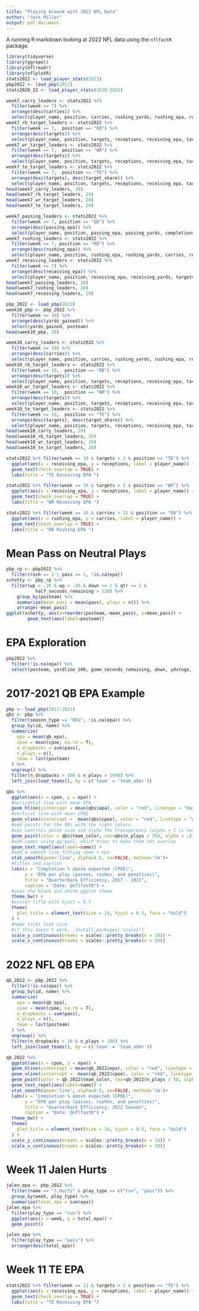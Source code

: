 ```yaml
---
title: "Playing Around with 2022 NFL Data"
author: "Jack Miller"
output: pdf_document
---
```


A running R markdown looking at 2022 NFL data using the `nflfastR` package.

```r
library(tidyverse)
library(ggrepel)
library(nflreadr)
library(nflplotR)
stats2022 <- load_player_stats(2022)
pbp2022 <- load_pbp(2022)
stats2020_22 <- load_player_stats(2020:2022)
```

```r
week7_carry_leaders <- stats2022 %>% 
  filter(week == 7) %>% 
  arrange(desc(carries)) %>% 
  select(player_name, position, carries, rushing_yards, rushing_epa, rushing_tds)
week7_rb_target_leaders <- stats2022 %>% 
  filter(week == 7,  position == "RB") %>% 
  arrange(desc(targets)) %>% 
  select(player_name, position, targets, receptions, receiving_epa, target_share)
week7_wr_target_leaders <- stats2022 %>% 
  filter(week == 7,  position == "WR") %>% 
  arrange(desc(targets)) %>% 
  select(player_name, position, targets, receptions, receiving_epa, target_share)
week7_te_target_leaders <- stats2022 %>% 
  filter(week == 7,  position == "TE") %>% 
  arrange(desc(targets), desc(target_share)) %>% 
  select(player_name, position, targets, receptions, receiving_epa, target_share)
head(week7_carry_leaders, 20)
head(week7_rb_target_leaders, 20)
head(week7_wr_target_leaders, 20)
head(week7_te_target_leaders, 20)
```

```r
week7_passing_leaders <- stats2022 %>% 
  filter(week == 7, position == "QB") %>% 
  arrange(desc(passing_epa)) %>% 
  select(player_name, position, passing_epa, passing_yards, completions, passing_tds)
week7_rushing_leaders <- stats2022 %>% 
  filter(week == 7, position == "RB") %>% 
  arrange(desc(rushing_epa)) %>% 
  select(player_name, position, rushing_epa, rushing_yards, carries, rushing_tds)
week7_receiving_leaders <- stats2022 %>% 
  filter(week == 7) %>% 
  arrange(desc(receiving_epa)) %>% 
  select(player_name, position, receiving_epa, receiving_yards, targets, receptions, receiving_tds)
head(week7_passing_leaders, 20)
head(week7_rushing_leaders, 20)
head(week7_receiving_leaders, 20)
```

```r
pbp_2022 <- load_pbp(2022)
week10_pbp <- pbp_2022 %>% 
  filter(week == 10) %>% 
  arrange(desc(yards_gained)) %>% 
  select(yards_gained, posteam)
head(week10_pbp, 10)
```

```r
week10_carry_leaders <- stats2022 %>% 
  filter(week == 10) %>% 
  arrange(desc(carries)) %>% 
  select(player_name, position, carries, rushing_yards, rushing_epa, rushing_tds)
week10_rb_target_leaders <- stats2022 %>% 
  filter(week == 10,  position == "RB") %>% 
  arrange(desc(targets)) %>% 
  select(player_name, position, targets, receptions, receiving_epa, target_share)
week10_wr_target_leaders <- stats2022 %>% 
  filter(week == 10,  position == "WR") %>% 
  arrange(desc(targets)) %>% 
  select(player_name, position, targets, receptions, receiving_epa, target_share)
week10_te_target_leaders <- stats2022 %>% 
  filter(week == 10,  position == "TE") %>% 
  arrange(desc(targets), desc(target_share)) %>% 
  select(player_name, position, targets, receptions, receiving_epa, target_share)
head(week10_carry_leaders, 20)
head(week10_rb_target_leaders, 20)
head(week10_wr_target_leaders, 20)
head(week10_te_target_leaders, 20)
```

```r
stats2022 %>% filter(week == 10 & targets > 3 & position == "TE") %>% 
  ggplot(aes(x = receiving_epa, y = receptions, label = player_name)) +
  geom_text(check_overlap = TRUE) + 
  labs(title = "TE Receiving EPA ")
```

```r
stats2022 %>% filter(week == 10 & targets > 3 & position == "WR") %>% 
  ggplot(aes(x = receiving_epa, y = receptions, label = player_name)) +
  geom_text(check_overlap = TRUE) + 
  labs(title = "WR Receiving EPA ")
```

```r
stats2022 %>% filter(week == 10 & carries > 15 & position == "RB") %>% 
  ggplot(aes(x = rushing_epa, y = carries, label = player_name)) +
  geom_text(check_overlap = TRUE) + 
  labs(title = "RB Rushing EPA ")
```


# Mean Pass on Neutral Plays

```r
pbp_rp <- pbp2022 %>%
  filter(rush == 1 | pass == 1, !is.na(epa))
schotty <- pbp_rp %>% 
  filter(wp > .20 & wp < .80 & down <= 2 & qtr <= 2 & 
           half_seconds_remaining > 120) %>%
    group_by(posteam) %>%
    summarize(mean_pass = mean(pass), plays = n()) %>%
    arrange(-mean_pass)
ggplot(schotty, aes(x=reorder(posteam,-mean_pass), y=mean_pass)) +
        geom_text(aes(label=posteam))
```

# EPA Exploration

```r
pbp2022 %>% 
  filter(!is.na(epa)) %>% 
  select(posteam, yardline_100, game_seconds_remaining, down, ydstogo, yards_gained, play_type, score_differential, ep, epa, )
```

# 2017-2021 QB EPA Example

```r
pbp <- load_pbp(2017:2021)
qbs <- pbp %>%
  filter(season_type == "REG", !is.na(epa)) %>%
  group_by(id, name) %>%
  summarize(
    epa = mean(qb_epa),
    cpoe = mean(cpoe, na.rm = T),
    n_dropbacks = sum(pass),
    n_plays = n(),
    team = last(posteam)
  ) %>%
  ungroup() %>%
  filter(n_dropbacks > 100 & n_plays > 1000) %>% 
  left_join(load_teams(), by = c('team' = 'team_abbr'))
```

```r
qbs %>%
  ggplot(aes(x = cpoe, y = epa)) +
  #horizontal line with mean EPA
  geom_hline(yintercept = mean(qbs$epa), color = "red", linetype = "dashed", alpha=0.5) +
  #vertical line with mean CPOE
  geom_vline(xintercept =  mean(qbs$cpoe), color = "red", linetype = "dashed", alpha=0.5) +
  #add points for the QBs with the right colors
  #cex controls point size and alpha the transparency (alpha = 1 is normal)
  geom_point(color = qbs$team_color, cex=qbs$n_plays / 350, alpha = .6) +
  #add names using ggrepel, which tries to make them not overlap
  geom_text_repel(aes(label=name)) +
  #add a smooth line fitting cpoe + epa
  stat_smooth(geom='line', alpha=0.5, se=FALSE, method='lm')+
  #titles and caption
  labs(x = "Completion % above expected (CPOE)",
       y = "EPA per play (passes, rushes, and penalties)",
       title = "Quarterback Efficiency, 2017 - 2021",
       caption = "Data: @nflfastR") +
  #uses the black and white ggplot theme
  theme_bw() +
  #center title with hjust = 0.5
  theme(
    plot.title = element_text(size = 14, hjust = 0.5, face = "bold")
  ) +
  #make ticks look nice
  #if this doesn't work, `install.packages('scales')`
  scale_y_continuous(breaks = scales::pretty_breaks(n = 10)) +
  scale_x_continuous(breaks = scales::pretty_breaks(n = 10))
```

# 2022 NFL QB EPA

```r
qb_2022 <- pbp_2022 %>% 
  filter(!is.na(epa)) %>% 
  group_by(id, name) %>%
  summarize(
    epa = mean(qb_epa),
    cpoe = mean(cpoe, na.rm = T),
    n_dropbacks = sum(pass),
    n_plays = n(),
    team = last(posteam)
  ) %>%
  ungroup() %>%
  filter(n_dropbacks > 10 & n_plays > 100) %>% 
  left_join(load_teams(), by = c('team' = 'team_abbr'))

qb_2022 %>%
  ggplot(aes(x = cpoe, y = epa)) +
  geom_hline(yintercept = mean(qb_2022$epa), color = "red", linetype = "dashed", alpha=0.5) +
  geom_vline(xintercept =  mean(qb_2022$cpoe), color = "red", linetype = "dashed", alpha=0.5) +
  geom_point(color = qb_2022$team_color, cex=qb_2022$n_plays / 50, alpha = .6) +
  geom_text_repel(aes(label=name)) +
  stat_smooth(geom='line', alpha=0.5, se=FALSE, method='lm')+
  labs(x = "Completion % above expected (CPOE)",
       y = "EPA per play (passes, rushes, and penalties)",
       title = "Quarterback Efficiency, 2022 Season",
       caption = "Data: @nflfastR") +
  theme_bw() +
  theme(
    plot.title = element_text(size = 14, hjust = 0.5, face = "bold")
  ) +
  scale_y_continuous(breaks = scales::pretty_breaks(n = 10)) +
  scale_x_continuous(breaks = scales::pretty_breaks(n = 10))
```


# Week 11 Jalen Hurts

```r
jalen_epa <- pbp_2022 %>% 
  filter(name == "J.Hurts" & play_type == c("run", "pass")) %>% 
  group_by(week, play_type) %>% 
  summarise(total_epa = sum(epa))
jalen_epa %>% 
  filter(play_type == "run") %>% 
  ggplot(aes(x = week, y = total_epa)) +
  geom_point()
```

```r
jalen_epa %>% 
  filter(play_type == "pass") %>% 
  arrange(desc(total_epa))
```

# Week 11 TE EPA

```r
stats2022 %>% filter(week == 11 & targets > 3 & position == "TE") %>% 
  ggplot(aes(x = receiving_epa, y = receptions, label = player_name)) +
  geom_text(check_overlap = TRUE) + 
  labs(title = "TE Receiving EPA ")
```



